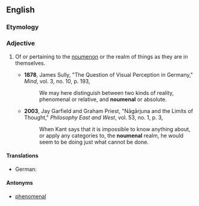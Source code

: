 ==English==

===Etymology===
{{rfe|lang=en}}

===Adjective===
{{en-adj|-}}

# {{label|en|philosophy|especially [[Kantianism]]}} Of or pertaining to the [[noumenon]] or the realm of things as they are in themselves.
#* '''1878''', James Sully, "The Question of Visual Perception in Germany," ''Mind'', vol. 3, no. 10, p. 193,
#*: We may here distinguish between two kinds of reality, phenomenal or relative, and '''noumenal''' or absolute.
#* '''2003''', Jay Garfield and Graham Priest, "Nāgārjuna and the Limits of Thought," ''Philosophy East and West'', vol. 53, no. 1, p. 3,
#*: When Kant says that it is impossible to know anything about, or apply any categories to, the '''noumenal''' realm, he would seem to be doing just what cannot be done.

====Translations====
{{trans-top|of or pertaining to the noumenon}}
* German: {{t-needed|de}}
{{trans-mid}}
{{trans-bottom}}

====Antonyms====
* [[phenomenal]]